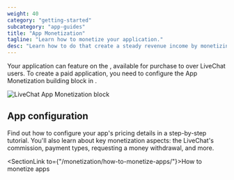 ```yaml
---
weight: 40
category: "getting-started"
subcategory: "app-guides"
title: "App Monetization"
tagline: "Learn how to monetize your application."
desc: "Learn how to do that create a steady revenue income by monetizing your LiveChat integration."
---
```


Your application can feature on the <Placeholder id="LIVECHAT_MARKETPLACE_URL" />, available for purchase to over <Placeholder id="NUMBER_OF_CUSTOMERS" /> LiveChat users. To create a paid application, you need to configure the App Monetization building block in <Placeholder id="DEVELOPER_CONSOLE_URL" />.

<div style={{maxWidth: '600px'}}>
  <img src="/images/getting-started/app-guides/app-monetization/app-monetization-block-livechat.png" alt="LiveChat App Monetization block"/>
</div>

## App configuration

Find out how to configure your app's pricing details in a step-by-step tutorial. You'll also learn about key monetization aspects: the LiveChat's commission, payment types, requesting a money withdrawal, and more.

<SectionLink to={"/monetization/how-to-monetize-apps/"}>How to monetize apps</SectionLink>
